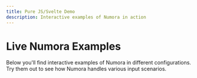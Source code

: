 ```yaml
---
title: Pure JS/Svelte Demo
description: Interactive examples of Numora in action
---
```



# Live Numora Examples

Below you'll find interactive examples of Numora in different configurations. Try them out to see how Numora handles various input scenarios.

<NumoraDemo client:load />
